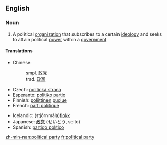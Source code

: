 ==English==
{{wikipedia}}
===Noun===
{{en-noun|sg=[[political]] [[party]]|pl=political parties}}

# A political [[organization]] that subscribes to a certain [[ideology]] and seeks to attain political [[power]] within a [[government]]

====Translations====
{{trans-top|political organization}}
* Chinese: 
*: smpl. [[政党]]
*: trad. [[政黨]]
* Czech: [[politická strana]] {{f}}
* Esperanto: [[politiko partio]]
* Finnish: [[poliittinen]] [[puolue]]
* French: [[parti politique]]
{{trans-mid}}
* Icelandic: (stjórnmála)[[flokk]]
* Japanese: [[政党]] (せいとう, seitō)
* Spanish: [[partido político]]
{{trans-bottom}}

[[zh-min-nan:political party]]
[[fr:political party]]